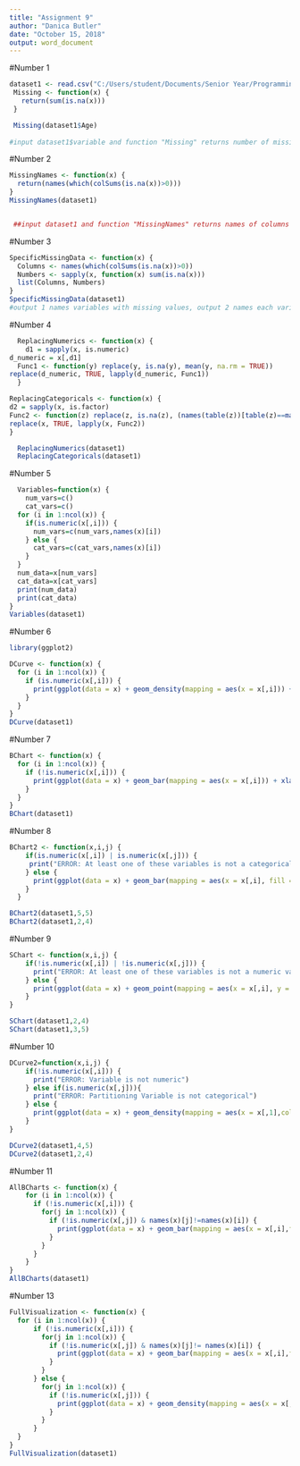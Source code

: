 ```yaml
---
title: "Assignment 9"
author: "Danica Butler"
date: "October 15, 2018"
output: word_document
---
```


#Number 1
```r
dataset1 <- read.csv("C:/Users/student/Documents/Senior Year/Programming with R/dataset1.csv")
 Missing <- function(x) {
   return(sum(is.na(x)))
 }

 Missing(dataset1$Age)
 
#input dataset1$variable and function "Missing" returns number of missing values in that column
```

#Number 2
```r
MissingNames <- function(x) {
  return(names(which(colSums(is.na(x))>0)))
}
MissingNames(dataset1)


 ##input dataset1 and function "MissingNames" returns names of columns with missing values
```


#Number 3
```r
SpecificMissingData <- function(x) {
  Columns <- names(which(colSums(is.na(x))>0))
  Numbers <- sapply(x, function(x) sum(is.na(x)))
  list(Columns, Numbers)
}
SpecificMissingData(dataset1)
#output 1 names variables with missing values, output 2 names each variable and how many missing values there are in each variable
```

#Number 4
```r
  ReplacingNumerics <- function(x) {
    d1 = sapply(x, is.numeric)
d_numeric = x[,d1]
  Func1 <- function(y) replace(y, is.na(y), mean(y, na.rm = TRUE))
replace(d_numeric, TRUE, lapply(d_numeric, Func1))
  }

ReplacingCategoricals <- function(x) {
d2 = sapply(x, is.factor)
Func2 <- function(z) replace(z, is.na(z), (names(table(z))[table(z)==max(table(z))]))
replace(x, TRUE, lapply(x, Func2))
}

  ReplacingNumerics(dataset1)
  ReplacingCategoricals(dataset1)
```

#Number 5
```r
  Variables=function(x) {
    num_vars=c()
    cat_vars=c()
  for (i in 1:ncol(x)) {
    if(is.numeric(x[,i])) {
      num_vars=c(num_vars,names(x)[i])
    } else {
      cat_vars=c(cat_vars,names(x)[i])
    }
  }
  num_data=x[num_vars]
  cat_data=x[cat_vars]
  print(num_data)
  print(cat_data)
}
Variables(dataset1)
```

#Number 6
```r
library(ggplot2)

DCurve <- function(x) {
  for (i in 1:ncol(x)) {
    if (is.numeric(x[,i])) {
      print(ggplot(data = x) + geom_density(mapping = aes(x = x[,i])) + xlab(names(x)[i]))
    }
  }
}
DCurve(dataset1)
```

#Number 7
```r
BChart <- function(x) {
  for (i in 1:ncol(x)) {
    if (!is.numeric(x[,i])) {
      print(ggplot(data = x) + geom_bar(mapping = aes(x = x[,i])) + xlab(names(x)[i]))
    }
  }
}
BChart(dataset1)
```

#Number 8
```r
BChart2 <- function(x,i,j) {
    if(is.numeric(x[,i]) | is.numeric(x[,j])) {
     print("ERROR: At least one of these variables is not a categorical variable")
    } else {
      print(ggplot(data = x) + geom_bar(mapping = aes(x = x[,i], fill = x[,j]),position = "dodge") + labs(x = names(x)[i],fill = names(x)[j]))
    }
  }

BChart2(dataset1,5,5)
BChart2(dataset1,2,4) 

```

#Number 9
```r
SChart <- function(x,i,j) {
    if(!is.numeric(x[,i]) | !is.numeric(x[,j])) {
      print("ERROR: At least one of these variables is not a numeric variable")
    } else {
      print(ggplot(data = x) + geom_point(mapping = aes(x = x[,i], y = x[,j])) + labs(x = names(x)[i],y = names(x)[j]))
    }
}

SChart(dataset1,2,4)
SChart(dataset1,3,5) 

```

#Number 10
```r
DCurve2=function(x,i,j) {
    if(!is.numeric(x[,i])) {
      print("ERROR: Variable is not numeric")
    } else if(is.numeric(x[,j])){
      print("ERROR: Partitioning Variable is not categorical")
    } else {
      print(ggplot(data = x) + geom_density(mapping = aes(x = x[,1],color = x[,j])) + labs(x = names(x)[i],color = names(x)[j]))
    }
}

DCurve2(dataset1,4,5)
DCurve2(dataset1,2,4) 


```

#Number 11
```r
AllBCharts <- function(x) {
    for (i in 1:ncol(x)) {
      if (!is.numeric(x[,i])) {
        for(j in 1:ncol(x)) {
          if (!is.numeric(x[,j]) & names(x)[j]!=names(x)[i]) {
            print(ggplot(data = x) + geom_bar(mapping = aes(x = x[,i],fill = x[,j]),position = "dodge") + labs(x = names(x)[i],fill = names(x)[j]))
          }
        }
      }
    }
}
AllBCharts(dataset1)
```

#Number 13
```r
FullVisualization <- function(x) {
  for (i in 1:ncol(x)) {
      if (!is.numeric(x[,i])) {
        for(j in 1:ncol(x)) {
          if (!is.numeric(x[,j]) & names(x)[j]!= names(x)[i]) {
            print(ggplot(data = x) + geom_bar(mapping = aes(x = x[,i],fill = x[,j]), position = "dodge") + labs(x = names(x)[i],fill = names(x)[j]))
          }
        }
      } else {
        for(j in 1:ncol(x)) {
          if (!is.numeric(x[,j])) {
            print(ggplot(data = x) + geom_density(mapping = aes(x = x[,i],color = x[,j])) + labs(x = names(x)[i],color = names(x)[j]))
          }
        }
      }
  }
}
FullVisualization(dataset1)
```
